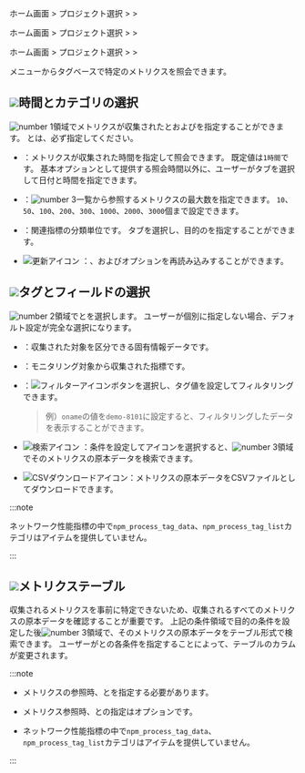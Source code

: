 <Xclude product='amazon-cloudwatch,amazon-ecs,azure,ncloud,browser'>

ホーム画面 > プロジェクト選択 > <Cmdname sid="side_analysis" className="uitext" /> > <Cmdname sid="side_metricsSearch" className="uitext" />

</Xclude>

<InDoc product='amazon-cloudwatch,amazon-ecs,azure,ncloud'>

ホーム画面 > プロジェクト選択 > <Cmdname sid="side_metrics" className="uitext" /> > <Cmdname sid="side_metricsSearch" className="uitext" />

</InDoc>

<InDoc product="browser">

ホーム画面 > プロジェクト選択 > <Cmdname sid="side_lab" className="uitext" /> > <Cmdname sid="side_metricsSearch" className="uitext" />

</InDoc>

<Cmdname sid="side_metricsSearch" className="uitext" />メニューからタグベースで特定のメトリクスを照会できます。

<ImgLang img='metrics-search.png' desc='メトリクス参照' />

## ![](/img/number-01.png)時間とカテゴリの選択

![number 1](/img/number-01.png)領域でメトリクスが収集された<Cmdname sid="time_selector" className="uitext" />と<Cmdname sid="max_count" className="uitext" />および<Cmdname sid="category" className="uitext" />を指定することができます。 <Cmdname sid="time_selector" className="uitext" />と<Cmdname sid="category" className="uitext" />は、必ず指定してください。

- <Cmdname sid="time_selector" className="uitext" />：メトリクスが収集された時間を指定して照会できます。 既定値は`1時間`です。 基本オプションとして提供する照会時間以外に、ユーザーが<Cmdname sid="time_selector" className="uitext" />タブを選択して日付と時間を指定できます。

- <Cmdname sid="max_count" className="uitext" />：![number 3](/img/number-03.png)一覧から参照するメトリクスの最大数を指定できます。 `10`、`50`、`100`、`200`、`300`、`1000`、`2000`、`3000`個まで設定できます。

- <Cmdname sid="category" className="uitext" />：関連指標の分類単位です。 <Cmdname sid="category" className="uitext" />タブを選択し、目的の<Cmdname sid="category" className="uitext" />を指定することができます。

- ![更新アイコン](/img/ic-refresh-w-bg.svg) <Cmdname sid="refresh_tag_options" className="uitext" />：<Cmdname sid="category" className="uitext" />、<Cmdname sid="tags" className="uitext" />および<Cmdname sid="field" className="uitext" />オプションを再読み込みすることができます。

## ![](/img/number-02.png)タグとフィールドの選択

![number 2](/img/number-02.png)領域で<Cmdname sid="tags" className="uitext" />と<Cmdname sid="field" className="uitext" />を選択します。 ユーザーが個別に指定しない場合、デフォルト設定が完全な選択になります。 

- <Cmdname sid="tags" className="uitext" />：収集された対象を区分できる固有情報データです。

- <Cmdname sid="field" className="uitext" />：モニタリング対象から収集された指標です。

- <Cmdname sid="filter" className="uitext" />：![フィルターアイコン](/img/ico-filter.svg)<Cmdname sid="filter_by_tag_value" className="uitext" />ボタンを選択し、タグ値を設定してフィルタリングできます。

  > 例）`oname`の値を`demo-8101`に設定すると、フィルタリングしたデータを表示することができます。

- ![検索アイコン](/img/ic-search-on-press.svg) <Cmdname sid="search" className="uitext" />：条件を設定して<Cmdname sid="search" className="uitext" />アイコンを選択すると、![number 3](/img/number-03.png)領域でそのメトリクスの原本データを検索できます。 

- ![CSVダウンロードアイコン](/img/ic-csv-download-ms.svg)：メトリクスの原本データをCSVファイルとしてダウンロードできます。

<InDoc product="npm">

:::note

ネットワーク性能指標の中で`npm_process_tag_data`、`npm_process_tag_list`カテゴリは<Cmdname sid="tag" className="uitext" />アイテムを提供していません。

:::

</InDoc>

## ![](/img/number-03.png)メトリクステーブル

収集されるメトリクスを事前に特定できないため、収集されるすべてのメトリクスの原本データを確認することが重要です。 上記の条件領域で目的の条件を設定した後![number 3](/img/number-03.png)領域で、そのメトリクスの原本データをテーブル形式で検索できます。 ユーザーが<Cmdname sid="tags" className="uitext" />と<Cmdname sid="field" className="uitext" />の各条件を指定することによって、テーブルのカラムが変更されます。

:::note

- メトリクスの参照時、<Cmdname sid="time_selector" className="uitext" />と<Cmdname sid="category" className="uitext" />を指定する必要があります。 

- メトリクス参照時、<Cmdname sid="tags" className="uitext" />と<Cmdname sid="field" className="uitext" />の指定はオプションです。

<InDoc product="npm">

- ネットワーク性能指標の中で`npm_process_tag_data`、`npm_process_tag_list`カテゴリは<Cmdname sid="tag" className="uitext" />アイテムを提供していません。

</InDoc>

:::
